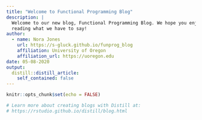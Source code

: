 ---
title: "Welcome to Functional Programming Blog"
description: |
  Welcome to our new blog, Functional Programming Blog. We hope you enjoy 
  reading what we have to say!
author:
  - name: Nora Jones 
    url: https://s-gluck.github.io/funprog_blog
    affiliation: University of Oregon
    affiliation_url: https://uoregon.edu
date: 05-08-2020
output:
  distill::distill_article:
    self_contained: false
---

```{r setup, include=FALSE}
knitr::opts_chunk$set(echo = FALSE)

# Learn more about creating blogs with Distill at:
# https://rstudio.github.io/distill/blog.html

```



